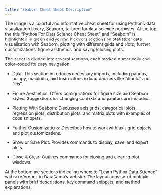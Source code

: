 ```yaml
---
title: "Seaborn Cheat Sheet Description"
---
```


The image is a colorful and informative cheat sheet for using Python's data visualization library, Seaborn, tailored for data science purposes. At the top, the title "Python For Data Science Cheat Sheet" and "Seaborn" is highlighted in green and yellow. It covers sections on statistical data visualization with Seaborn, plotting with different grids and plots, further customizations, figure aesthetics, and saving/closing plots.

The sheet is divided into several sections, each marked numerically and color-coded for easy navigation:

- Data: This section introduces necessary imports, including pandas, numpy, matplotlib, and instructions to load datasets like "titanic" and "iris".

- Figure Aesthetics: Offers configurations for figure size and Seaborn styles. Suggestions for changing contexts and palettes are included.

- Plotting With Seaborn: Discusses axis grids, categorical plots, regression plots, distribution plots, and matrix plots with examples of code snippets.

- Further Customizations: Describes how to work with axis grid objects and plot customizations.

- Show or Save Plot: Provides commands to display, save, and export plots.

- Close & Clear: Outlines commands for closing and clearing plot windows.

At the bottom are sections indicating where to "Learn Python Data Science" with a reference to DataCamp's website. The layout consists of multiple panels with brief descriptions, key command snippets, and method explanations.